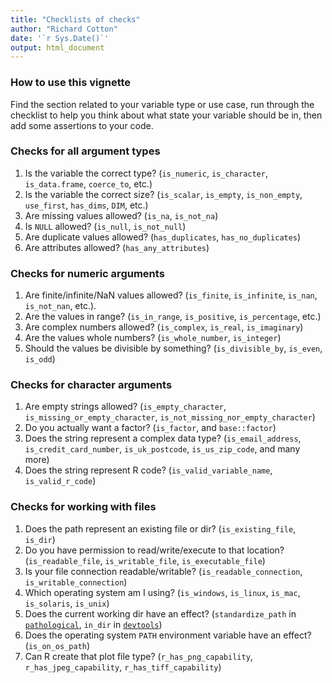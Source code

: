 ---
title: "Checklists of checks"
author: "Richard Cotton"
date: '`r Sys.Date()`'
output: html_document
---
  
<!--
%\VignetteEngine{knitr::rmarkdown}
%\VignetteIndexEntry{3. Checklists of checks}
-->
  
### How to use this vignette

Find the section related to your variable type or use case, run through the
checklist to help you think about what state your variable should be in, then
add some assertions to your code.

### Checks for all argument types

1. Is the variable the correct type? (`is_numeric`, `is_character`, 
`is_data.frame`, `coerce_to`, etc.)
2. Is the variable the correct size? (`is_scalar`, `is_empty`, `is_non_empty`, 
`use_first`, `has_dims`, `DIM`, etc.)
3. Are missing values allowed? (`is_na`, `is_not_na`)
4. Is `NULL` allowed? (`is_null`, `is_not_null`)
5. Are duplicate values allowed? (`has_duplicates`, `has_no_duplicates`)
6. Are attributes allowed? (`has_any_attributes`)

### Checks for numeric arguments

1. Are finite/infinite/NaN values allowed? (`is_finite`, `is_infinite`, 
`is_nan`, `is_not_nan`, etc.).
2. Are the values in range? (`is_in_range`, `is_positive`, `is_percentage`, etc.)
3. Are complex numbers allowed? (`is_complex`, `is_real`, `is_imaginary`)
4. Are the values whole numbers? (`is_whole_number`, `is_integer`)
5. Should the values be divisible by something? (`is_divisible_by`, `is_even`, 
`is_odd`)

### Checks for character arguments

1. Are empty strings allowed? (`is_empty_character`, 
`is_missing_or_empty_character`, `is_not_missing_nor_empty_character`)
2. Do you actually want a factor? (`is_factor`, and `base::factor`)
3. Does the string represent a complex data type? (`is_email_address`, 
`is_credit_card_number`, `is_uk_postcode`, `is_us_zip_code`, and many more)
4. Does the string represent R code? (`is_valid_variable_name`, 
`is_valid_r_code`)

### Checks for working with files

1. Does the path represent an existing file or dir? (`is_existing_file`, 
`is_dir`)
2. Do you have permission to read/write/execute to that location? 
(`is_readable_file`, `is_writable_file`, `is_executable_file`)
3. Is your file connection readable/writable? (`is_readable_connection`, 
`is_writable_connection`)
4. Which operating system am I using? (`is_windows`, `is_linux`, `is_mac`, 
`is_solaris`, `is_unix`)
5. Does the current working dir have an effect? (`standardize_path` in 
[`pathological`](http://github.com/richierocks/pathological), `in_dir` in 
[`devtools`](https://github.com/hadley/devtools/))
7. Does the operating system `PATH` environment variable have an effect? (`is_on_os_path`)
6. Can R create that plot file type? (`r_has_png_capability`, 
`r_has_jpeg_capability`, `r_has_tiff_capability`)
